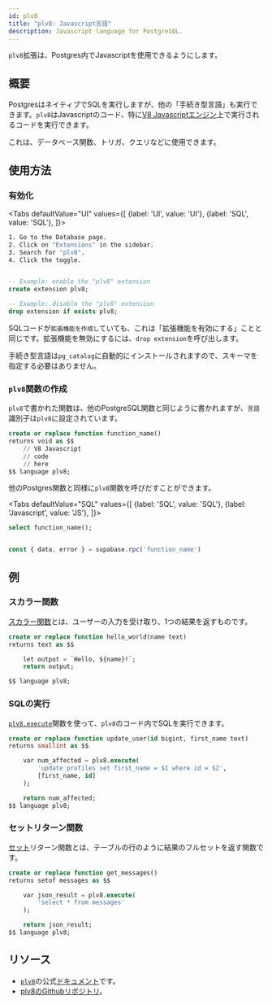 ```yaml
---
id: plv8
title: "plv8: Javascript言語"
description: Javascript language for PostgreSQL.
---
```



`plv8`拡張は、Postgres内でJavascriptを使用できるようにします。

## 概要

PostgresはネイティブでSQLを実行しますが、他の「手続き型言語」も実行できます。`plv8`はJavascriptのコード、特に[V8 Javascriptエンジン](https://v8.dev)上で実行されるコードを実行できます。

これは、データベース関数、トリガ、クエリなどに使用できます。

## 使用方法


### 有効化

<!-- textlint-disable -->

<Tabs
defaultValue="UI"
values={[
  {label: 'UI', value: 'UI'},
  {label: 'SQL', value: 'SQL'},
]}>
<TabItem value="UI">

<!-- textlint-enable -->

```sh
1. Go to the Database page.
2. Click on "Extensions" in the sidebar.
3. Search for "plv8".
4. Click the toggle.
```

</TabItem>
<TabItem value="SQL">

```sql 

-- Example: enable the "plv8" extension 
create extension plv8;

-- Example: disable the "plv8" extension 
drop extension if exists plv8;

```

SQLコードが`拡張機能を作成し`ていても、これは「拡張機能を有効にする」ことと同じです。拡張機能を無効にするには、`drop extension`を呼び出します。

手続き型言語は`pg_catalog`に自動的にインストールされますので、スキーマを指定する必要はありません。

</TabItem>
</Tabs>

### `plv8`関数の作成

`plv8`で書かれた関数は、他のPostgreSQL関数と同じように書かれますが、`言語`識別子は`plv8`に設定されています。

```sql
create or replace function function_name() 
returns void as $$
    // V8 Javascript
    // code
    // here
$$ language plv8;
```

他のPostgres関数と同様に`plv8`関数を呼びだすことができます。

<!-- textlint-disable -->

<Tabs
defaultValue="SQL"
values={[
  {label: 'SQL', value: 'SQL'},
  {label: 'Javascript', value: 'JS'},
]}>
<TabItem value="SQL">

<!-- textlint-enable -->

```sql
select function_name();
```

</TabItem>
<TabItem value="JS">

```js 

const { data, error } = supabase.rpc('function_name')

```

</TabItem>
</Tabs>

## 例

### スカラー関数

[スカラー関数](https://plv8.github.io/#scalar-function-calls)とは、ユーザーの入力を受け取り、1つの結果を返すものです。

```sql
create or replace function hello_world(name text) 
returns text as $$

    let output = `Hello, ${name}!`;
    return output;

$$ language plv8;
```

### SQLの実行

[`plv8.execute`](https://plv8.github.io/#plv8-execute)関数を使って、`plv8`のコード内でSQLを実行できます。

```sql
create or replace function update_user(id bigint, first_name text) 
returns smallint as $$

    var num_affected = plv8.execute(
        'update profiles set first_name = $1 where id = $2', 
        [first_name, id]
    );

    return num_affected;
$$ language plv8;
```

### セットリターン関数

[セット](https://plv8.github.io/#set-returning-function-calls)リターン関数とは、テーブルの行のように結果のフルセットを返す関数です。

```sql
create or replace function get_messages() 
returns setof messages as $$

    var json_result = plv8.execute(
        'select * from messages'
    );

    return json_result;
$$ language plv8;
```


## リソース

- [`plv8`](https://plv8.github.io/)の公式[ドキュメント](https://plv8.github.io/)です。
- [plv8のGithubリポジトリ](https://github.com/plv8/plv8)。
